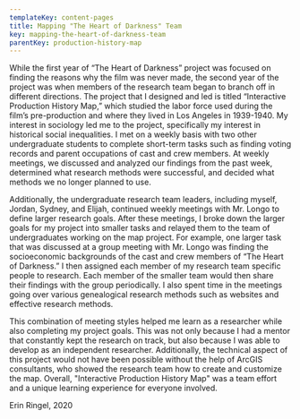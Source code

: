 ```yaml
---
templateKey: content-pages
title: Mapping "The Heart of Darkness" Team
key: mapping-the-heart-of-darkness-team
parentKey: production-history-map
---
```

While the first year of “The Heart of Darkness” project was focused on finding the reasons why the film was never made, the second year of the project was when members of the research team began to branch off in different directions. The project that I designed and led is titled “Interactive Production History Map,” which studied the labor force used during the film’s pre-production and where they lived in Los Angeles in 1939-1940. My interest in sociology led me to the project, specifically my interest in historical social inequalities. I met on a weekly basis with two other undergraduate students to complete short-term tasks such as finding voting records and parent occupations of cast and crew members. At weekly meetings, we discussed and analyzed our findings from the past week, determined what research methods were successful, and decided what methods we no longer planned to use. 

Additionally, the undergraduate research team leaders, including myself, Jordan, Sydney, and Elijah, continued weekly meetings with Mr. Longo to define larger research goals. After these meetings, I broke down the larger goals for my project into smaller tasks and relayed them to the team of undergraduates working on the map project. For example, one larger task that was discussed at a group meeting with Mr. Longo was finding the socioeconomic backgrounds of the cast and crew members of “The Heart of Darkness.” I then assigned each member of my research team specific people to research. Each member of the smaller team would then share their findings with the group periodically. I also spent time in the meetings going over various genealogical research methods such as websites and effective research methods.

This combination of meeting styles helped me learn as a researcher while also completing my project goals. This was not only because I had a mentor that constantly kept the research on track, but also because I was able to develop as an independent researcher. Additionally, the technical aspect of this project would not have been possible without the help of ArcGIS consultants, who showed the research team how to create and customize the map. Overall, "Interactive Production History Map" was a team effort and a unique learning experience for everyone involved.

Erin Ringel, 2020
